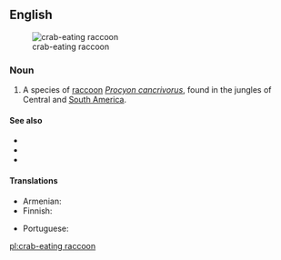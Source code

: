 ==English==
[[Image:Szop rakojad.jpg|thumb|crab-eating raccoon]]

===Noun===
{{en-noun|head=[[crab]]-[[eating]] [[raccoon]]}}

# A species of [[raccoon]] ''[[Procyon cancrivorus]]'', found in the jungles of Central and [[South America]].

====See also====
* {{pedialite}}
* {{specieslite|Procyon cancrivorus}}
* {{commonslite}}

====Translations====
{{trans-top|species of raccoon}}
* Armenian: {{t|hy|ջրարջ խեցգետնակեր|sc=Armn}}
* Finnish: {{t|fi|ravunsyöjäsupi}}
{{trans-mid}}
* Portuguese: {{t|pt|mão-pelada|m}}
{{trans-bottom}}

[[pl:crab-eating raccoon]]